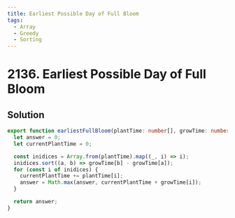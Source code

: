 ```yaml
---
title: Earliest Possible Day of Full Bloom
tags:
  - Array
  - Greedy
  - Sorting
---
```


# 2136. Earliest Possible Day of Full Bloom

<Badges>
  <LevelBadge level="hard" />
  <TopicBadge name="Array" slug="array" />
  <TopicBadge name="Greedy" slug="greedy" />
  <TopicBadge name="Sorting" slug="sorting" />
</Badges>

## Solution

```typescript filename="solution.ts" copy
export function earliestFullBloom(plantTime: number[], growTime: number[]): number {
  let answer = 0;
  let currentPlantTime = 0;

  const inidices = Array.from(plantTime).map((_, i) => i);
  inidices.sort((a, b) => growTime[b] - growTime[a]);
  for (const i of inidices) {
    currentPlantTime += plantTime[i];
    answer = Math.max(answer, currentPlantTime + growTime[i]);
  }

  return answer;
}
```

<ProblemLink
  codingSite="leetcode"
  href="https://leetcode.com/problems/earliest-possible-day-of-full-bloom/"
  title="Earliest Possible Day of Full Bloom"
/>
